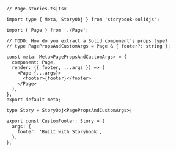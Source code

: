 ```tsx
// Page.stories.ts|tsx

import type { Meta, StoryObj } from 'storybook-solidjs';

import { Page } from './Page';

// TODO: How do you extract a Solid component's props type?
// type PagePropsAndCustomArgs = Page & { footer?: string };

const meta: Meta<PagePropsAndCustomArgs> = {
  component: Page,
  render: ({ footer, ...args }) => (
    <Page {...args}>
      <footer>{footer}</footer>
    </Page>
  ),
};
export default meta;

type Story = StoryObj<PagePropsAndCustomArgs>;

export const CustomFooter: Story = {
  args: {
    footer: 'Built with Storybook',
  },
};
```
